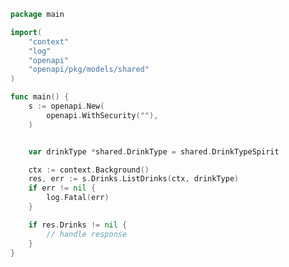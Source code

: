 ```go ListDrinks.go
package main

import(
	"context"
	"log"
	"openapi"
	"openapi/pkg/models/shared"
)

func main() {
    s := openapi.New(
        openapi.WithSecurity(""),
    )


    var drinkType *shared.DrinkType = shared.DrinkTypeSpirit

    ctx := context.Background()
    res, err := s.Drinks.ListDrinks(ctx, drinkType)
    if err != nil {
        log.Fatal(err)
    }

    if res.Drinks != nil {
        // handle response
    }
}
```
